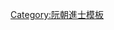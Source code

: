 {{Navbox
|name = 紹治元年辛丑恩科庭試正副榜
|title = [[阮朝紹治元年辛丑恩科貢士進士列表|紹治元年（1841年）辛丑恩科庭試正副榜]]
|titlestyle = background-color:#FFD700;
|image =
|style = width:100%;text-align:center; 
|groupstyle = text-align:center; background-color:#FFD700;
|liststyle = text-align:center;
|state = {{{state<includeonly>|collapsed</includeonly>}}}

|group1 = 第二甲<br>勅賜進士出身<br>共2名
|list1 = '''[[阮鈺|阮　鈺]]''' - [[吳磌|吳　磌]]

|group2 = 第三甲<br>勅賜同進士出身<br>共9名
|list2 = [[黎德|黎　德]] - [[裴俊|裴　俊]] - [[陳瑋 (阮朝)|陳　瑋]] - [[陶名聞]] - [[武文理]] - [[阮伯穗]] - [[裴維璠]] - [[胡文治]] - [[阮春壽]]

|group3 = 副榜<br>共4名
|list3 = [[武佐安]] - [[武元營]] - [[杜輝琬]] - [[范春桂]]

|belowstyle = text-align: center; background-color:#FFD700;
|below='''前一科：[[Template:明命十九年戊戌科庭試正副榜|明命十九年戊戌科]]　'''·'''　後一科：[[Template:紹治二年壬寅恩科庭試正副榜|紹治二年壬寅恩科]]'''
}}<noinclude>[[Category:紹治元年辛丑恩科進士| ]]
[[Category:阮朝進士模板]]</noinclude>